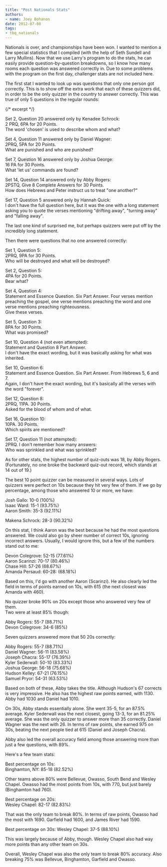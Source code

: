 ```yaml
---
title: "Post Nationals Stats"
authors:
- name: Joey Bohanon
date: 2012-07-08
tags:
- tbq_nationals
---
```


Nationals is over, and championships have been won. I wanted to mention a few special statistics that I compiled (with the help of Seth Sundell and Larry Mullins). Now that we use Larry's program to do the stats, he can easily provide question-by-question breakdowns, so I know how many rooms each question was answered correctly in. Due to some problems with the program on the first day, challenger stats are not included here.

The first stat I wanted to look up was questions that only one person got correctly. This is to show off the extra work that each of these quizzers did, in order to be the only quizzer in the country to answer correctly. This was true of only 5 questions in the regular rounds:

{/* excerpt */}

Set 2, Question 20 answered only by Kenadee Schrock:\
2 PRQ, 6PA for 20 Points.\
The word 'chosen' is used to describe whom and what?

Set 4, Question 11 answered only by Daniel Wagner:\
2PRQ, 5PA for 20 Points.\
What are punished and who are punished?

Set 7, Question 16 answered only by Joshua George:\
16 PA for 30 Points.\
What 'let us' commands are found?

Set 14, Question 14 answered only by Abby Rogers:\
2PSTQ, Give 8 Complete Answers for 30 Points.\
How does Hebrews and Peter instruct us to treat "one another?"

Set 17, Question 5 answered only by Hannah Quick:\
I don't have the full question here, but it was the one with a long statement asking you to quote the verses mentioning "drifting away", "turning away" and "falling away".

The last one kind of surprised me, but perhaps quizzers were put off by the incredibly long statement.

Then there were questions that no one answered correctly:

Set 1, Question 5:\
2PRQ, 9PA for 30 Points.\
Who will be destroyed and what will be destroyed?

Set 2, Question 5:\
4PA for 20 Points.\
Bear what?

Set 4, Question 4:\
Statement and Essence Question. Six Part Answer. Four verses mention preaching the gospel, one verse mentions preaching the word and one verse mentions preaching righteousness.\
Give these verses.

Set 5, Question 3:\
8PA for 30 Points.\
What was promised?

Set 10, Question 4 (not even attempted):\
Statement and Question 8 Part Answer.\
I don't have the exact wording, but it was basically asking for what was inherited.

Set 10, Question 6:\
Statement and Essence Question. Six Part Answer. From Hebrews 5, 6 and 7.\
Again, I don't have the exact wording, but it's basically all the verses with the word "forever".

Set 12, Question 8:\
2PRQ, 11PA. 30 Points.\
Asked for the blood of whom and of what.

Set 16, Question 10:\
10PA. 30 Points.\
Which spirits are mentioned?

Set 17, Question 11 (not attempted):\
2PRQ. I don't remember how many answers:\
Who was sprinkled and what was sprinkled?

As for other stats, the highest number of quiz-outs was 18, by Abby Rogers.\
(Fortunately, no one broke the backward quiz-out record, which stands at 14 out of 19.)

The best 10 point quizzer can be measured in several ways. Lots of quizzers were perfect on 10s because they hit very few of them. If we go by percentage, among those who answered 10 or more, we have:

Josh Gallo: 10-0 (100%)\
Isaac Ward: 15-1 (93.75%)\
Aaron Smith: 35-3 (92.11%)

Makena Schrock: 28-3 (90.32%)

On this stat, I think Aaron was the best because he had the most questions answered. We could also go by sheer number of correct 10s, ignoring incorrect answers. Usually, I would ignore this, but a few of the numbers stand out to me:

Devon Colegrove: 52-15 (77.61%)\
Aaron Scarinzi: 70-17 (80.46%)\
Chase Hill: 57-26 (68.67%)\
Amanda Persaud: 60-28: (68.18%)

Based on this, I'd go with another Aaron (Scarinzi). He also clearly led the field in terms of points earned on 10s, with 615 (the next closest was Amanda with 460).

No quizzer broke 90% on 20s except those who answered very few of them.\
Two were at least 85% though:

Abby Rogers: 55-7 (88.71%)\
Devon Colegrove: 34-6 (85%)

Seven quizzers answered more that 50 20s correctly:

Abby Rogers: 55-7 (88.71%)\
Daniel Wagner: 56-11 (83.58%)\
Joseph Chacra: 55-17 (76.39%)\
Kyler Sederwall: 50-10 (83.33%)\
Joshua George: 56-18 (75.68%)\
Hudson Kelley: 67-21 (76.15%)\
Samuel Pryor: 54-31 (63.53%)

Based on both of these, Abby takes the title. Although Hudson's 67 corrects is very impressive. He also has the highest raw points earned, with 1130. Abby had 1030 and Daniel had 1010.

On 30s, Abby stands essentially alone. She went 35-5, for an 87.5% average. Kyler Sederwall was the next closest, going 13-3, for an 81.25% average. She was the only quizzer to answer more than 35 correctly. Daniel Wagner was the next with 26. In terms of raw points, she earned 975 on 30s, beating the next people tied at 615 (Daniel and Joseph Chacra).

Abby also led the overall accuracy field among those answering more than just a few questions, with 89%.

Here's a few team stats:

Best percentage on 10s:\
Binghamton, NY: 85-18 (82.52%)

Other teams above 80% were Bellevue, Owasso, South Bend and Wesley Chapel. Owasso had the most points from 10s, with 770, but just barely (Binghamton had 760).

Best percentage on 20s:\
Wesley Chapel: 82-17 (82.83%)

That was the only team to break 80%. In terms of raw points, Owasso had the most with 1690. Garfield had 1600, and James River had 1590.

Best percentage on 30s: Wesley Chapel: 37-5 (88.10%)

This was largely because of Abby, though. Wesley Chapel also had way more points than any other team on 30s.

Overall, Wesley Chapel was also the only team to break 80% accuracy. Also breaking 75% was Bellevue, Binghamton, Garfield and Owasso.
